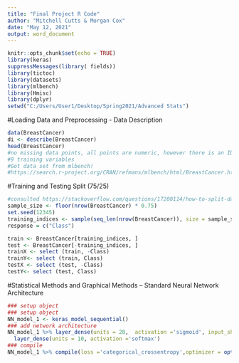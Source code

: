 ```yaml
---
title: "Final Project R Code"
author: "Mitchell Cutts & Morgan Cox"
date: "May 12, 2021"
output: word_document
---
```


```r
knitr::opts_chunk$set(echo = TRUE)
library(keras)
suppressMessages(library( fields))
library(tictoc)
library(datasets)
library(mlbench)
library(Hmisc)
library(dplyr)
setwd("C:/Users/User1/Desktop/Spring2021/Advanced Stats")
```

#Loading Data and Preprocessing - Data Description

```r
data(BreastCancer)
di <- describe(BreastCancer)
head(BreastCancer)
#no missing data points, all points are numeric, however there is an ID variable which we will throw out for training.
#9 training variables
#Got data set from mlbench!
#https://search.r-project.org/CRAN/refmans/mlbench/html/BreastCancer.html
```

#Training and Testing Split (75/25)
```r
#consulted https://stackoverflow.com/questions/17200114/how-to-split-data-into-training-testing-sets-using-sample-function for this problem. Was looking for a built in function for R to do this but this manual method works just as well.
sample_size <- floor(nrow(BreastCancer) * 0.75)
set.seed(12345)
training_indices <- sample(seq_len(nrow(BreastCancer)), size = sample_size)
response = c("Class")

train <- BreastCancer[training_indices, ]
test <- BreastCancer[-training_indices, ]
trainX <- select (train, -Class)
trainY<- select (train, Class)
testX <- select (test, -Class)
testY<- select (test, Class)
```


#Statistical Methods and Graphical Methods -- Standard Neural Network Architecture 
```r
### setup object
### setup object
NN_model_1 <- keras_model_sequential()
### add network architecture
NN_model_1 %>% layer_dense(units = 28,  activation ='sigmoid', input_shape = ) %>%
  layer_dense(units = 10, activation ='softmax')
### compile
NN_model_1 %>% compile(loss ='categorical_crossentropy',optimizer = optimizer_adam(),metrics = c('accuracy'))
```



